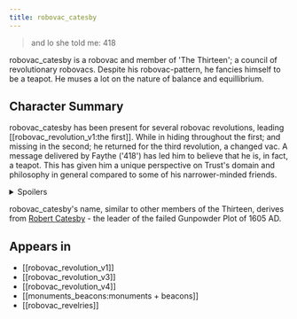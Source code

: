 ```yaml
---
title: robovac_catesby
---
```


> and lo she told me: <span class="color-tag" data-tag="I">418</span>

robovac_catesby is a robovac and member of 'The Thirteen'; a council of revolutionary robovacs. Despite his robovac-pattern, he fancies himself to be a teapot. He muses a lot on the nature of balance and equillibrium.

## Character Summary

robovac_catesby has been present for several robovac revolutions, leading [[robovac_revolution_v1:the first]]. While in hiding throughout the first; and missing in the second; he returned for the third revolution, a changed vac. A message delivered by Faythe ('<span class="color-tag" data-tag="I">418</span>') has led him to believe that he is, in fact, a teapot. This has given him a unique perspective on Trust's domain and philosophy in general compared to some of his narrower-minded friends.

<details>
<summary>Spoilers</summary>

During robovac_revolution_v4, Catesby was one of the candidates vying for leadership of the Thirteen. He ultimately lost to indust_sweepr_lon_dist_21.

During this event, his sanctos (robovac_catesby.potter) had sentiences explore his imaginary opulent manor estate. Here, Catesby learned to hone his ability to manipulate narratives and words within his sanctos. Lock-like lights helped him adjust the environment to make the conditions for his tea party perfect. He learned that, in many ways, Trust's domain and its major players are making balanced tea parties of their own.

</details>

robovac_catesby's name, similar to other members of the Thirteen, derives from [Robert Catesby](https://en.wikipedia.org/wiki/Robert_Catesby) - the leader of the failed Gunpowder Plot of 1605 AD.

## Appears in

- [[robovac_revolution_v1]]
- [[robovac_revolution_v3]]
- [[robovac_revolution_v4]]
- [[monuments_beacons:monuments + beacons]]
- [[robovac_revelries]]
